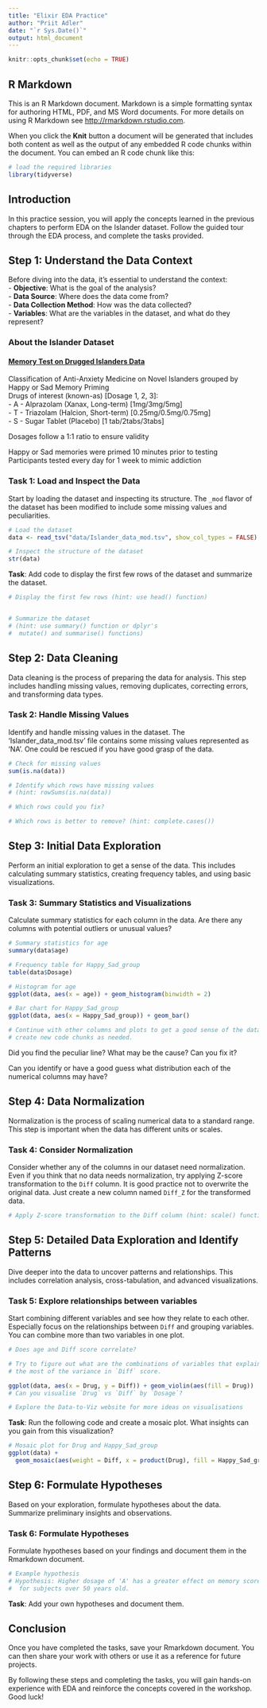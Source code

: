 ```yaml
---
title: "Elixir EDA Practice"
author: "Priit Adler"
date: "`r Sys.Date()`"
output: html_document
---
```


```r
knitr::opts_chunk$set(echo = TRUE)
```

## R Markdown

This is an R Markdown document. Markdown is a simple formatting syntax for authoring HTML, PDF, and MS Word documents. For more details on using R Markdown see <http://rmarkdown.rstudio.com>.

When you click the **Knit** button a document will be generated that includes both content as well as the output of any embedded R code chunks within the document. You can embed an R code chunk like this:

```r
# load the required libraries
library(tidyverse)
```

## Introduction

In this practice session, you will apply the concepts learned in the previous chapters to perform EDA on the Islander dataset. Follow the guided tour through the EDA process, and complete the tasks provided.

## Step 1: Understand the Data Context

Before diving into the data, it's essential to understand the context:  
- **Objective**: What is the goal of the analysis?  
- **Data Source**: Where does the data come from?  
- **Data Collection Method**: How was the data collected?  
- **Variables**: What are the variables in the dataset, and what do they represent?  

### About the Islander Dataset

#### [Memory Test on Drugged Islanders Data](https://www.kaggle.com/code/shashwatwork/analysis-of-islanders-data/)

Classification of Anti-Anxiety Medicine on Novel Islanders grouped by Happy or Sad Memory Priming  
Drugs of interest (known-as) [Dosage 1, 2, 3]:  
- A - Alprazolam (Xanax, Long-term) [1mg/3mg/5mg]  
- T - Triazolam (Halcion, Short-term) [0.25mg/0.5mg/0.75mg]  
- S - Sugar Tablet (Placebo) [1 tab/2tabs/3tabs]

Dosages follow a 1:1 ratio to ensure validity

Happy or Sad memories were primed 10 minutes prior to testing  
Participants tested every day for 1 week to mimic addiction


### Task 1: Load and Inspect the Data

Start by loading the dataset and inspecting its structure. The `_mod` flavor of the dataset has been modified to include some missing values and peculiarities.

```r
# Load the dataset
data <- read_tsv("data/Islander_data_mod.tsv", show_col_types = FALSE)

# Inspect the structure of the dataset
str(data)
```

**Task**: Add code to display the first few rows of the dataset and summarize the dataset.

```r
# Display the first few rows (hint: use head() function)


# Summarize the dataset
# (hint: use summary() function or dplyr's
#  mutate() and summarise() functions)

```

## Step 2: Data Cleaning

Data cleaning is the process of preparing the data for analysis. This step includes handling missing values, removing duplicates, correcting errors, and transforming data types.

### Task 2: Handle Missing Values

Identify and handle missing values in the dataset. The 'Islander_data_mod.tsv' file contains some missing values represented as 'NA'. One could be rescued if you have good grasp of the data.

```r
# Check for missing values
sum(is.na(data))

# Identify which rows have missing values
# (hint: rowSums(is.na(data))

# Which rows could you fix?

# Which rows is better to remove? (hint: complete.cases())

```

## Step 3: Initial Data Exploration

Perform an initial exploration to get a sense of the data. This includes calculating summary statistics, creating frequency tables, and using basic visualizations.

### Task 3: Summary Statistics and Visualizations

Calculate summary statistics for each column in the data. Are there any columns with potential outliers or unusual values?

```r
# Summary statistics for age
summary(data$age)

# Frequency table for Happy_Sad_group
table(data$Dosage)

# Histogram for age
ggplot(data, aes(x = age)) + geom_histogram(binwidth = 2)

# Bar chart for Happy_Sad_group
ggplot(data, aes(x = Happy_Sad_group)) + geom_bar()

# Continue with other columns and plots to get a good sense of the data,
# create new code chunks as needed.
```
Did you find the peculiar line? What may be the cause? Can you fix it?

Can you identify or have a good guess what distribution each of the numerical columns may have?

## Step 4: Data Normalization

Normalization is the process of scaling numerical data to a standard range. This step is important when the data has different units or scales.

### Task 4: Consider Normalization

Consider whether any of the columns in our dataset need normalization. Even if you think that no data needs normalization, try applying Z-score transformation to the `Diff` column. It is good practice not to overwrite the original data. Just create a new column named `Diff_Z` for the transformed data.

```r
# Apply Z-score transformation to the Diff column (hint: scale() function)

```


## Step 5: Detailed Data Exploration and Identify Patterns

Dive deeper into the data to uncover patterns and relationships. This includes correlation analysis, cross-tabulation, and advanced visualizations.

### Task 5: Explore relationships between variables

Start combining different variables and see how they relate to each other. Especially focus on the relationships between `Diff` and grouping variables. You can combine more than two variables in one plot.

```r
# Does age and Diff score correlate?

# Try to figure out what are the combinations of variables that explain
# the most of the variance in `Diff` score.

ggplot(data, aes(x = Drug, y = Diff)) + geom_violin(aes(fill = Drug))
# Can you visualise `Drug` vs `Diff` by `Dosage`?

# Explore the Data-to-Viz website for more ideas on visualisations
```

**Task**: Run the following code and create a mosaic plot. What insights can you gain from this visualization? 

```r
# Mosaic plot for Drug and Happy_Sad_group
ggplot(data) +
  geom_mosaic(aes(weight = Diff, x = product(Drug), fill = Happy_Sad_group))
```


## Step 6: Formulate Hypotheses

Based on your exploration, formulate hypotheses about the data. Summarize preliminary insights and observations.

### Task 6: Formulate Hypotheses

Formulate hypotheses based on your findings and document them in the Rmarkdown document.

```r
# Example hypothesis
# Hypothesis: Higher dosage of 'A' has a greater effect on memory score
#  for subjects over 50 years old.
```

**Task**: Add your own hypotheses and document them.

## Conclusion

Once you have completed the tasks, save your Rmarkdown document. You can then share your work with others or use it as a reference for future projects.

By following these steps and completing the tasks, you will gain hands-on experience with EDA and reinforce the concepts covered in the workshop. Good luck!

